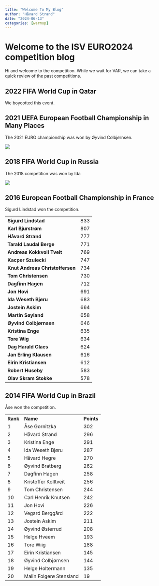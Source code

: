 ```yaml
---
title: "Welcome To My Blog"
author: "Håvard Strand"
date: "2024-06-13"
categories: [warmup]
---
```


# Welcome to the ISV EURO2024 competition blog

Hi and welcome to the competition. While we wait for VAR, we can take a quick review of the past competitions.

## 2022 FIFA World Cup in Qatar

We boycotted this event.

## 2021 UEFA European Football Championship in Many Places

The 2021 EURO championship was won by Øyvind Colbjørnsen.

![](Winner2021.png)

## 2018 FIFA World Cup in Russia

The 2018 competition was won by Ida

![](Winner2018.png)

## 2016 European Football Championship in France

Sigurd Lindstad won the competition.

|                                 |     |
|---------------------------------|-----|
| **Sigurd Lindstad**             | 833 |
| **Karl Bjurstrøm**              | 807 |
| **Håvard Strand**               | 777 |
| **Tarald Laudal Berge**         | 771 |
| **Andreas Kokkvoll Tveit**      | 769 |
| **Kacper Szulecki**             | 747 |
| **Knut Andreas Christoffersen** | 734 |
| **Tom Christensen**             | 730 |
| **Dagfinn Hagen**               | 712 |
| **Jon Hovi**                    | 691 |
| **Ida Weseth Bjøru**            | 683 |
| **Jostein Askim**               | 664 |
| **Martin Søyland**              | 658 |
| **Øyvind Colbjørnsen**          | 646 |
| **Kristina Enge**               | 635 |
| **Tore Wig**                    | 634 |
| **Dag Harald Claes**            | 624 |
| **Jan Erling Klausen**          | 616 |
| **Eirin Kristiansen**           | 612 |
| **Robert Huseby**               | 583 |
| **Olav Skram Stokke**           | 578 |

## 2014 FIFA World Cup in Brazil

Åse won the competition.

|          |                         |            |
|----------|-------------------------|------------|
| **Rank** | **Name**                | **Points** |
| 1        | Åse Gornitzka           | 302        |
| 2        | Håvard Strand           | 296        |
| 3        | Kristina Enge           | 291        |
| 4        | Ida Weseth Bjøru        | 287        |
| 5        | Håvard Hegre            | 270        |
| 6        | Øyvind Bratberg         | 262        |
| 7        | Dagfinn Hagen           | 258        |
| 8        | Kristoffer Kolltveit    | 256        |
| 9        | Tom Christensen         | 244        |
| 10       | Carl Henrik Knutsen     | 242        |
| 11       | Jon Hovi                | 226        |
| 12       | Vegard Berggård         | 222        |
| 13       | Jostein Askim           | 211        |
| 14       | Øyvind Østerrud         | 208        |
| 15       | Helge Hveem             | 193        |
| 16       | Tore Wiig               | 188        |
| 17       | Eirin Kristiansen       | 145        |
| 18       | Øyvind Colbjørnsen      | 144        |
| 19       | Helge Holtermann        | 135        |
| 20       | Malin Folgerø Stensland | 19         |

